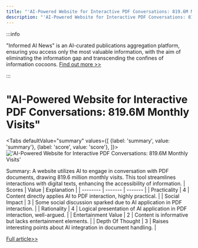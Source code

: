 ```yaml
---
title: "'AI-Powered Website for Interactive PDF Conversations: 819.6M Monthly Visits'"
description: "'AI-Powered Website for Interactive PDF Conversations: 819.6M Monthly Visits'"
---
```



:::info

"Informed AI News" is an AI-curated publications aggregation platform, ensuring you access only the most valuable information, with the aim of eliminating the information gap and transcending the confines of information cocoons.  [Find out more >>](/docs/guides)

:::

# "AI-Powered Website for Interactive PDF Conversations: 819.6M Monthly Visits"


<Tabs
	defaultValue="summary"
	values={[
	{label: 'summary', value: 'summary'},
	{label: 'score', value: 'score'},
]}>
<TabItem value="summary">
<img
  src="https://image.informedainews.com/2024/06/09/To-Vl2-1717900376-0.jpg"
  alt="'AI-Powered Website for Interactive PDF Conversations: 819.6M Monthly Visits'"
/>



Summary:
A website utilizes AI to engage in conversation with PDF documents, drawing 819.6 million monthly visits. This tool streamlines interactions with digital texts, enhancing the accessibility of information.
</TabItem>
<TabItem value="score">
	| Scores     | Value   | Explanation |
	| -------- | ------- | ------- |
	| Practicality  | 4    | Content directly applies AI to PDF interaction, highly practical.    |
	| Social Impact | 3     | Some social discussion sparked due to AI application in PDF interaction.    |
	| Rationality    | 4    | Logical presentation of AI application in PDF interaction, well-argued.    |
	| Entertainment Value    | 2    | Content is informative but lacks entertainment elements.    |
	| Depth Of Thought    | 3    | Raises interesting points about AI integration in document handling.    |
</TabItem>
</Tabs>

[Full article>>](https://x.com/lvloomystery/status/1799345609427808680)
